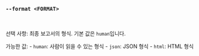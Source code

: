 ### `--format <FORMAT>`

<br />

선택 사항: 최종 보고서의 형식.
기본 값은 `human`입니다.

가능한 값:
    - `human`: 사람이 읽을 수 있는 형식
    - `json`: JSON 형식
    - `html`: HTML 형식